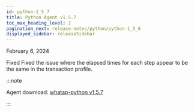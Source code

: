 ```yaml
---
id: python-1_5_7
title: Python Agent v1.5.7
toc_max_heading_level: 2
pagination_next: release-notes/python/python-1_5_6
displayed_sidebar: releaseSidebar
---
```


February 6, 2024

<Status>Fixed</Status> Fixed the issue where the elapsed times for each step appear to be the same in the transaction profile.

:::note

Agent download: [whatap-python v1.5.7](https://pypi.org/project/whatap-python/1.5.7/)

:::
